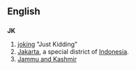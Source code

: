 ==English==

==={{abbreviation}}===
'''JK'''

# [[joking]] "Just Kidding"
# [[Jakarta]], a special district of [[Indonesia]].
# [[Jammu and Kashmir]]